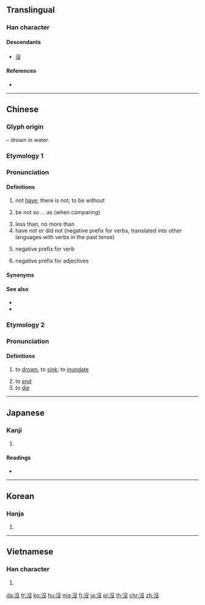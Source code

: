 {{also|没}}
==Translingual==
{{stroke order|type=animate}}

===Han character===
{{Han char|rn=85|rad=水|as=04|sn=7|four=37147|canj=ENE|ids=⿰氵𠬛}}

====Descendants====
* [[没]]

====References====
* {{Han ref|kx=0611.100|dkj=17204|dj=1004.030|hdz=31571.020|uh=6C92|ud=27794|bh=A853|bd=43091}}

----

==Chinese==
{{zh-forms|s=没}}

===Glyph origin===
{{Han etyl}}
{{Han compound|氵|t1=water|𠬛|ls=psc|c1=s|c2=p}} – drown in water.

===Etymology 1===

===Pronunciation===
{{zh-pron
|m=méi
|c=mut6
|h=pfs=mu̍t
|mn=boa̍t
|w=5meq
|ma=y
|mc=y
|oc=y
|cat=v,part
}}

====Definitions====
{{zh-hanzi}}

# not [[have]]; there is not; to be without
#: {{zh-x|這兒{r} 沒 人。|There's nobody here.}}
# be not so ... as (when comparing)
#: {{zh-x|我 沒 你 高。|I'm not as tall as you.}}
# less than, no more than
# have not or did not (negative prefix for verbs, translated into other languages with verbs in the past tense)
#: {{zh-x|他 沒 來。|He hasn't come.}}
# negative prefix for verb {{zh-l|有}}
#: {{zh-x|我 沒有 朋友。|I have no friends.}}
# negative prefix for adjectives
#: {{zh-x|沒意思|uninteresting}}

====Synonyms====
{{zh-dial|沒有}}

====See also====
* {{zh-l|不|bù}}
* {{zh-l|沒有}}

===Etymology 2===

===Pronunciation===
{{zh-pron
|m=mò
|c=mut6
|h=pfs=mu̍t
|mn=boa̍t
|w=5meq
|ma=y
|mc=y
|oc=y
|cat=v
}}

====Definitions====
{{zh-hanzi}}

# to [[drown]], to [[sink]]; to [[inundate]]
#: {{zh-l|淹沒|yānmò|to submerge; to inundate}}
# to [[end]]
# to [[die]]

{{zh-cat|Beginning}}

----

==Japanese==

===Kanji===
{{ja-kanji|grade=|rs=水04|style=ky|shin=没}}

# {{defn|lang=ja|sort=水04}}

====Readings====
* {{ja-readings|on=[[ぼつ]] (botsu), [[ばい]] (bai), [[ば]] (ba)|kun=[[しずむ]] (shizumu), [[おわる]] (owaru), [[しぬ]] (shinu)}}

----

==Korean==

===Hanja===
{{ko-hanja|hangeul=몰|eumhun=|mr=mol|y=mol}}

# {{defn|lang=ko|sort=水04}}

----

==Vietnamese==

===Han character===
{{vi-hantu|một|rs=水04}}

# {{defn|lang=vi|sort=水04}}

[[da:沒]]
[[fr:沒]]
[[ko:沒]]
[[hu:沒]]
[[mg:沒]]
[[fj:沒]]
[[ja:沒]]
[[pl:沒]]
[[th:沒]]
[[chr:沒]]
[[zh:沒]]